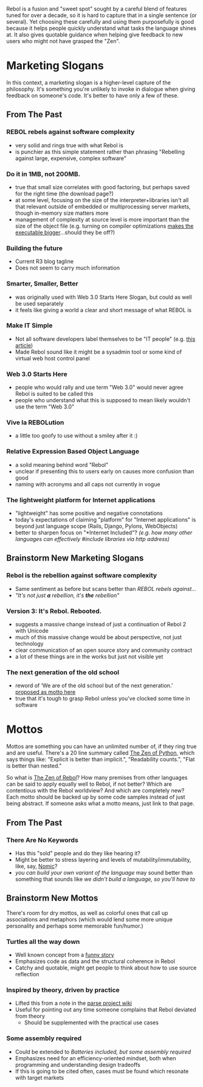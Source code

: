 Rebol is a fusion and &quot;sweet spot&quot; sought by a careful blend of features tuned for over a decade, so it is hard to capture that in a single sentence (or several).  Yet choosing these carefully and using them purposefully is good because it helps people quickly understand what tasks the language shines at.  It also gives quotable guidance when helping give feedback to new users who might not have grasped the &quot;Zen&quot;.

= Marketing Slogans =

In this context, a marketing slogan is a higher-level capture of the philosophy.  It's something you're unlikely to invoke in dialogue when giving feedback on someone's code.  It's better to have only a few of these.

== From The Past ==

=== REBOL rebels against software complexity ===

* very solid and rings true with what Rebol is
* is punchier as this simple statement rather than phrasing &quot;Rebelling against large, expensive, complex software&quot;

=== Do it in 1MB, not 200MB. ===

* true that small size correlates with good factoring, but perhaps saved for the right time (the download page?)
* at some level, focusing on the size of the interpreter+libraries isn't all that relevant outside of embedded or multiprocessing server markets, though in-memory size matters more
* management of complexity at source level is more important than the size of the object file (e.g. turning on compiler optimizations [http://www.rebol.net/r3blogs/0297.html makes the executable bigger]...should they be off?)

=== Building the future ===

* Current R3 blog tagline
* Does not seem to carry much information

=== Smarter, Smaller, Better ===

* was originally used with Web 3.0 Starts Here Slogan, but could as well be used separately
* it feels like giving a world a clear and short message of what REBOL is

=== Make IT Simple ===

* Not all software developers label themselves to be &quot;IT people&quot; (e.g. [http://ask.slashdot.org/story/09/11/28/2353241/Do-You-Hate-Being-Called-an-IT-Guy this article])
* Made Rebol sound like it might be a sysadmin tool or some kind of virtual web host control panel

=== Web 3.0 Starts Here ===

* people who would rally and use term &quot;Web 3.0&quot; would never agree Rebol is suited to be called this
* people who understand what this is supposed to mean likely wouldn't use the term &quot;Web 3.0&quot;

=== Vive la REBOLution ===

* a little too goofy to use without a smiley after it :)

=== Relative Expression Based Object Language ===

* a solid meaning behind word &quot;Rebol&quot;
* unclear if presenting this to users early on causes more confusion than good
* naming with acronyms and all caps not currently in vogue

=== The lightweight platform for Internet applications ===

* &quot;lightweight&quot; has some positive and negative connotations
* today's expectations of claiming &quot;platform&quot; for &quot;Internet applications&quot; is beyond just language scope (Rails, Django, Pylons, WebObjects)
* better to sharpen focus on &quot;*Internet Included&quot;? ''(e.g. how many other languages can effectively #include libraries via http address)''

== Brainstorm New Marketing Slogans ==

=== Rebol is the rebellion against software complexity ===

* Same sentiment as before but scans better than ''REBOL rebels against...''
* ''&quot;It's not just '''a''' rebellion, it's '''the''' rebellion&quot;''

=== Version 3: It's Rebol. Rebooted. ===

* suggests a massive change instead of just a continuation of Rebol 2 with Unicode
* much of this massive change would be about perspective, not just technology
* clear communication of an open source story and community contract
* a lot of these things are in the works but just not visible yet

=== The next generation of the old school ===

* reword of ‘We are of the old school but of the next generation.’ [http://www.rebol.com/cgi-bin/blog.r?view=0374#comments proposed as motto here]
* true that it's tough to grasp Rebol unless you've clocked some time in software

= Mottos =

Mottos are something you can have an unlimited number of, if they ring true and are useful. There's a 20 line summary called [http://www.python.org/dev/peps/pep-0020/ The Zen of Python], which says things like: &quot;Explicit is better than implicit.&quot;, &quot;Readability counts.&quot;, &quot;Flat is better than nested.&quot;

So what is [[The Zen of Rebol]]?  How many premises from other languages can be said to apply equally well to Rebol, if not better?  Which are contentious with the Rebol worldview?  And which are completely new?  Each motto should be backed up by some code samples instead of just being abstract.  If someone asks what a motto means, just link to that page.

== From The Past ==

=== There Are No Keywords ===

* Has this &quot;sold&quot; people and do they like hearing it?
* Might be better to stress layering and levels of mutability/immutability, like, say, [http://en.wikipedia.org/wiki/Nomic Nomic]?
* ''you can build your own variant of the language'' may sound better than something that sounds like ''we didn't build a language, so you'll have to''

== Brainstorm New Mottos ==

There's room for dry mottos, as well as colorful ones that call up associations and metaphors (which would lend some more unique personality and perhaps some memorable fun/humor.)

=== Turtles all the way down ===

* Well known concept from a [http://en.wikipedia.org/wiki/Turtles_all_the_way_down funny story]
* Emphasizes code as data and the structural coherence in Rebol
* Catchy and quotable, might get people to think about how to use source reflection

=== Inspired by theory, driven by practice ===

* Lifted this from a note in the [http://www.rebol.net/wiki/Parse_Project#Theory_of_PARSE parse project wiki]
* Useful for pointing out any time someone complains that Rebol deviated from theory
** Should be supplemented with the practical use cases

=== Some assembly required ===

* Could be extended to ''Batteries included, but some assembly required''
* Emphasizes need for an efficiency-oriented mindset, both when programming and understanding design tradeoffs
* If this is going to be cited often, cases must be found which resonate with target markets